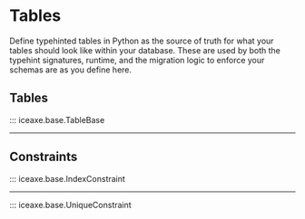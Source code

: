 # Tables

Define typehinted tables in Python as the source of truth for what
your tables should look like within your database. These are used by
both the typehint signatures, runtime, and the migration logic to enforce
your schemas are as you define here.

## Tables

::: iceaxe.base.TableBase

---

## Constraints

::: iceaxe.base.IndexConstraint

---

::: iceaxe.base.UniqueConstraint
